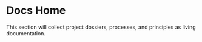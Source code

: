 # Docs Home

This section will collect project dossiers, processes, and principles as living documentation. 